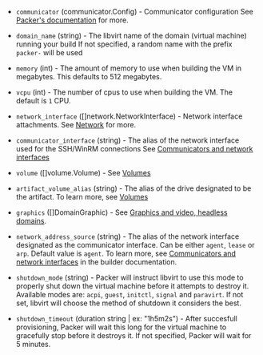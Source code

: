 <!-- Code generated from the comments of the Config struct in builder/libvirt/config.go; DO NOT EDIT MANUALLY -->

- `communicator` (communicator.Config) - Communicator configuration
  See [Packer's documentation](https://www.packer.io/docs/communicators) for more.

- `domain_name` (string) - The libvirt name of the domain (virtual machine) running your build
  If not specified, a random name with the prefix `packer-` will be used

- `memory` (int) - The amount of memory to use when building the VM
  in megabytes. This defaults to 512 megabytes.

- `vcpu` (int) - The number of cpus to use when building the VM.
  The default is `1` CPU.

- `network_interface` ([]network.NetworkInterface) - Network interface attachments. See [Network](#network) for more.

- `communicator_interface` (string) - The alias of the network interface used for the SSH/WinRM connections
  See [Communicators and network interfaces](#communicators-and-network-interfaces)

- `volume` ([]volume.Volume) - See [Volumes](#volumes)

- `artifact_volume_alias` (string) - The alias of the drive designated to be the artifact. To learn more,
  see [Volumes](#volumes)

- `graphics` ([]DomainGraphic) - See [Graphics and video, headless domains](#graphics-and-video-headless-domains).

- `network_address_source` (string) - The alias of the network interface designated as the communicator interface.
  Can be either `agent`, `lease` or `arp`. Default value is `agent`.
  To learn more, see [Communicators and network interfaces](#communicators-and-network-interfaces)
  in the builder documentation.

- `shutdown_mode` (string) - Packer will instruct libvirt to use this mode to properly shut down the virtual machine
  before it attempts to destroy it. Available modes are: `acpi`, `guest`, `initctl`, `signal` and `paravirt`.
  If not set, libvirt will choose the method of shutdown it considers the best.

- `shutdown_timeout` (duration string | ex: "1h5m2s") - After succesfull provisioning, Packer will wait this long for the virtual machine to gracefully
  stop before it destroys it. If not specified, Packer will wait for 5 minutes.

<!-- End of code generated from the comments of the Config struct in builder/libvirt/config.go; -->
